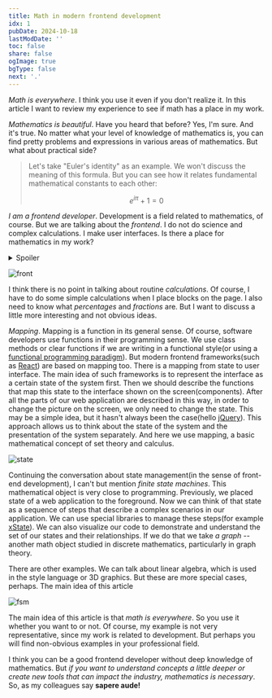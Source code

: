 ```yaml
---
title: Math in modern frontend development
idx: 1
pubDate: 2024-10-18
lastModDate: ''
toc: false
share: false
ogImage: true
bgType: false
next: '.'
---
```


_Math is everywhere_. I think you use it even if you don't realize it.
In this article I want to review my experience to see if math has a place in my work.

_Mathematics is beautiful_. Have you heard that before? Yes, I'm sure. And it's true.
No matter what your level of knowledge of mathematics is, you can find pretty problems and expressions in
various areas of mathematics. But what about practical side?

> Let's take "Euler's identity" as an example.
> We won't discuss the meaning of this formula. But you can see how it relates fundamental mathematical constants to each other:
>
> ```math
> e^{i\pi} + 1 = 0
> ```

_I am a frontend developer_. Development is a field related to mathematics, of course.
But we are talking about the _frontend_. I do not do science and complex calculations.
I make user interfaces. Is there a place for mathematics in my work?

<details>
  <summary>Spoiler</summary>__I think yes.__
</details>

![front](../../assets/blog/math_in_frontend/front_and_back.png)

I think there is no point in talking about routine _calculations_.
Of course, I have to do some simple calculations when I place blocks on the page.
I also need to know what _percentages_ and _fractions_ are.
But I want to discuss a little more interesting and not obvious ideas.

_Mapping_. Mapping is a function in its general sense.
Of course, software developers use functions in their programming sense.
We use class methods or clear functions if we are writing in a
functional style(or using a [functional programming paradigm](https://en.wikipedia.org/wiki/Functional_programming)).
But modern frontend frameworks(such as [React](https://react.dev/)) are based on mapping too.
There is a mapping from state to user interface. The main idea of ​​such frameworks is to represent the interface as
a certain state of the system first.
Then we should describe the functions that map this state to the interface shown on the screen(components).
After all the parts of our web application are described in this way, in order to change the picture on the screen,
we only need to change the state.
This may be a simple idea, but it hasn't always been the case(hello [jQuery](https://jquery.com/)).
This approach allows us to think about the state of the system and the presentation of the system separately.
And here we use mapping, a basic mathematical concept of set theory and calculus.

![state](../../assets/blog/math_in_frontend/state_transition_in_react.png)

Continuing the conversation about state management(in the sense of front-end development),
I can't but mention _finite state machines_. This mathematical object is very close to programming.
Previously, we placed state of a web application to the foreground.
Now we can think of that state as a sequence of steps that describe a complex scenarios in our application.
We can use special libraries to manage these steps(for example [xState](https://stately.ai/docs)).
We can also visualize our code to demonstrate and understand the set of our states and their relationships.
If we do that we take _a graph_ -- another math object studied in discrete mathematics, particularly in graph theory.

There are other examples. We can talk about linear algebra, which is used in the style language or 3D graphics.
But these are more special cases, perhaps. The main idea of this article

![fsm](https://prodstack-ogimagebuckete7b3c4ce-fcz4tpdpagli.s3.amazonaws.com/studio-aa8a9c5d-8fd9-4e47-b71a-bda219cda066-light.png)

The main idea of ​​this article is that _math is everywhere_. So you use it whether you want to or not. Of course, my example is not very representative,
since my work is related to development. But perhaps you will find non-obvious examples in your professional field.

I think you can be a good frontend developer without deep knowledge of mathematics.
But _if you want to understand concepts a little deeper or create new tools that can impact the industry, mathematics is necessary_.
So, as my colleagues say **sapere aude!**
